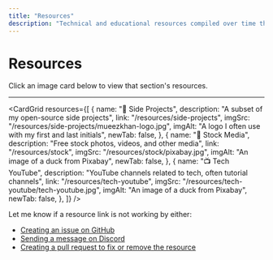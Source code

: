 ```yaml
---
title: "Resources"
description: "Technical and educational resources compiled over time that you may find useful."
---
```



# Resources

Click an image card below to view that section's resources.

---

<CardGrid
  resources={[
    {
      name: "🚀 Side Projects",
      description: "A subset of my open-source side projects",
      link: "/resources/side-projects",
      imgSrc: "/resources/side-projects/mueezkhan-logo.jpg",
      imgAlt: "A logo I often use with my first and last initials",
      newTab: false,
    },
    {
      name: "📸 Stock Media",
      description: "Free stock photos, videos, and other media",
      link: "/resources/stock",
      imgSrc: "/resources/stock/pixabay.jpg",
      imgAlt: "An image of a duck from Pixabay",
      newTab: false,
    },
    {
      name: "📺 Tech YouTube",
      description: "YouTube channels related to tech, often tutorial channels",
      link: "/resources/tech-youtube",
      imgSrc: "/resources/tech-youtube/tech-youtube.jpg",
      imgAlt: "An image of a duck from Pixabay",
      newTab: false,
    },
  ]}
/>

Let me know if a resource link is not working by either:

- [Creating an issue on GitHub](https://github.com/rzmk/learn.mueezkhan.com/issues)
- [Sending a message on Discord](https://discord.com/servers/learn-with-mueez-1068446943736516678)
- [Creating a pull request to fix or remove the resource](https://github.com/rzmk/learn.mueezkhan.com/pulls)
